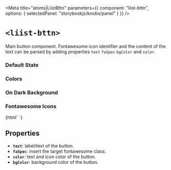 
<Meta
  title="atoms|LiistBttn"
  parameters={{
    component: "liist-bttn",
    options: { selectedPanel: "storybookjs/knobs/panel" }
  }}
/>

# `<liist-bttn>`

Main button component. Fontawesome icon identifier and the content of the text can be parsed by adding properties `text` `faSpec` `bgColor` and `color`.

### Default State
<Preview>
  <liist-bttn></liist-bttn>
</Preview>

### Colors
<Preview>
      <liist-bttn
        bgColor="#2A2A2A"
        color="white"
        text="Send Suggestion"
        faSpec="far fa-envelope"
      ></liist-bttn>
      <liist-bttn
        color="white"
        bgColor="#9697fb"
        text="Open in Google Maps"
        faSpec="fas fa-location-arrow"
      ></liist-bttn>
      <liist-bttn
        color="white"
        bgColor="#76d672"
        text="Call Restaurant"
        faSpec="fas fa-phone"
      ></liist-bttn>
      <liist-bttn
        text="View Map"
        faSpec="far fa-map"
      ></liist-bttn>
      <liist-bttn
        bgColor="white"
        color="black"
        text="View Map"
        faSpec="far fa-map"
      ></liist-bttn>
</Preview>

### On Dark Background
<Preview>
      <liist-bttn
        bgColor="#2A2A2A"
        color="white"
        text="Send Suggestion"
        faSpec="far fa-envelope"
      ></liist-bttn>
      <liist-bttn
        color="white"
        bgColor="#9697fb"
        text="Open in Google Maps"
        faSpec="fas fa-location-arrow"
      ></liist-bttn>
      <liist-bttn
        color="white"
        bgColor="#76d672"
        text="Call Restaurant"
        faSpec="fas fa-phone"
      ></liist-bttn>
      <liist-bttn
        text="View Map"
        faSpec="far fa-map"
      ></liist-bttn>
      <liist-bttn
        bgColor="white"
        color="black"
        text="View Map"
        faSpec="far fa-map"
      ></liist-bttn>
  </Story>
</Preview>

### Fontawesome Icons
<Preview>
<Story name="with icon">
  {html`
    <liist-bttn></liist-bttn>
  `}
</Story>
</Preview>

## Properties

- **`text`**: label/text of the button.
- **`faSpec`**: insert the target fontawesome class.
- **`color`**: text and icon color of the button.
- **`bgColor`**: background color of the button.
